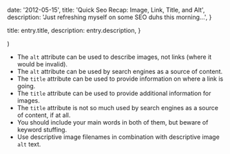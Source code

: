 
  date: '2012-05-15',
  title: 'Quick Seo Recap: Image, Link, Title, and Alt',
  description: 'Just refreshing myself on some SEO duhs this morning...',
}

  title: entry.title,
  description: entry.description,
}

  <EntryLayout>
    <Entry
      entry={entry}
      {...props}
    />
  </EntryLayout>
)

- The `alt` attribute can be used to describe images, not links (where it would be invalid).
- The `alt` attribute can be used by search engines as a source of content.
- The `title` attribute can be used to provide information on where a link is going.
- The `title` attribute can be used to provide additional information for images.
- The `title` attribute is not so much used by search engines as a source of content, if at all.
- You should include your main words in both of them, but beware of keyword stuffing.
- Use descriptive image filenames in combination with descriptive image `alt` text.

